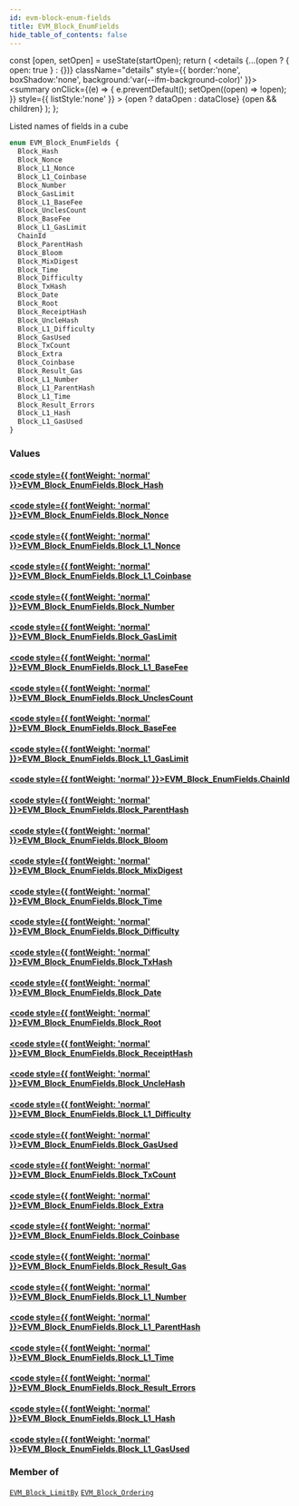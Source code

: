 ```yaml
---
id: evm-block-enum-fields
title: EVM_Block_EnumFields
hide_table_of_contents: false
---
```







  const [open, setOpen] = useState(startOpen);
  return (
    <details {...(open ? { open: true } : {})} className="details" style={{ border:'none', boxShadow:'none', background:'var(--ifm-background-color)' }}>
      <summary
        onClick={(e) => {
          e.preventDefault();
          setOpen((open) => !open);
        }}
        style={{ listStyle:'none' }}
      >
      {open ? dataOpen : dataClose}
      </summary>
      {open && children}
    </details>
  );
};




Listed names of fields in a cube


```graphql
enum EVM_Block_EnumFields {
  Block_Hash
  Block_Nonce
  Block_L1_Nonce
  Block_L1_Coinbase
  Block_Number
  Block_GasLimit
  Block_L1_BaseFee
  Block_UnclesCount
  Block_BaseFee
  Block_L1_GasLimit
  ChainId
  Block_ParentHash
  Block_Bloom
  Block_MixDigest
  Block_Time
  Block_Difficulty
  Block_TxHash
  Block_Date
  Block_Root
  Block_ReceiptHash
  Block_UncleHash
  Block_L1_Difficulty
  Block_GasUsed
  Block_TxCount
  Block_Extra
  Block_Coinbase
  Block_Result_Gas
  Block_L1_Number
  Block_L1_ParentHash
  Block_L1_Time
  Block_Result_Errors
  Block_L1_Hash
  Block_L1_GasUsed
}
```




### Values

#### [<code style={{ fontWeight: 'normal' }}>EVM_Block_EnumFields.<b>Block_Hash</b></code>](#) 
> 
> 

#### [<code style={{ fontWeight: 'normal' }}>EVM_Block_EnumFields.<b>Block_Nonce</b></code>](#) 
> 
> 

#### [<code style={{ fontWeight: 'normal' }}>EVM_Block_EnumFields.<b>Block_L1_Nonce</b></code>](#) 
> 
> 

#### [<code style={{ fontWeight: 'normal' }}>EVM_Block_EnumFields.<b>Block_L1_Coinbase</b></code>](#) 
> 
> 

#### [<code style={{ fontWeight: 'normal' }}>EVM_Block_EnumFields.<b>Block_Number</b></code>](#) 
> 
> 

#### [<code style={{ fontWeight: 'normal' }}>EVM_Block_EnumFields.<b>Block_GasLimit</b></code>](#) 
> 
> 

#### [<code style={{ fontWeight: 'normal' }}>EVM_Block_EnumFields.<b>Block_L1_BaseFee</b></code>](#) 
> 
> 

#### [<code style={{ fontWeight: 'normal' }}>EVM_Block_EnumFields.<b>Block_UnclesCount</b></code>](#) 
> 
> 

#### [<code style={{ fontWeight: 'normal' }}>EVM_Block_EnumFields.<b>Block_BaseFee</b></code>](#) 
> 
> 

#### [<code style={{ fontWeight: 'normal' }}>EVM_Block_EnumFields.<b>Block_L1_GasLimit</b></code>](#) 
> 
> 

#### [<code style={{ fontWeight: 'normal' }}>EVM_Block_EnumFields.<b>ChainId</b></code>](#) 
> 
> 

#### [<code style={{ fontWeight: 'normal' }}>EVM_Block_EnumFields.<b>Block_ParentHash</b></code>](#) 
> 
> 

#### [<code style={{ fontWeight: 'normal' }}>EVM_Block_EnumFields.<b>Block_Bloom</b></code>](#) 
> 
> 

#### [<code style={{ fontWeight: 'normal' }}>EVM_Block_EnumFields.<b>Block_MixDigest</b></code>](#) 
> 
> 

#### [<code style={{ fontWeight: 'normal' }}>EVM_Block_EnumFields.<b>Block_Time</b></code>](#) 
> 
> 

#### [<code style={{ fontWeight: 'normal' }}>EVM_Block_EnumFields.<b>Block_Difficulty</b></code>](#) 
> 
> 

#### [<code style={{ fontWeight: 'normal' }}>EVM_Block_EnumFields.<b>Block_TxHash</b></code>](#) 
> 
> 

#### [<code style={{ fontWeight: 'normal' }}>EVM_Block_EnumFields.<b>Block_Date</b></code>](#) 
> 
> 

#### [<code style={{ fontWeight: 'normal' }}>EVM_Block_EnumFields.<b>Block_Root</b></code>](#) 
> 
> 

#### [<code style={{ fontWeight: 'normal' }}>EVM_Block_EnumFields.<b>Block_ReceiptHash</b></code>](#) 
> 
> 

#### [<code style={{ fontWeight: 'normal' }}>EVM_Block_EnumFields.<b>Block_UncleHash</b></code>](#) 
> 
> 

#### [<code style={{ fontWeight: 'normal' }}>EVM_Block_EnumFields.<b>Block_L1_Difficulty</b></code>](#) 
> 
> 

#### [<code style={{ fontWeight: 'normal' }}>EVM_Block_EnumFields.<b>Block_GasUsed</b></code>](#) 
> 
> 

#### [<code style={{ fontWeight: 'normal' }}>EVM_Block_EnumFields.<b>Block_TxCount</b></code>](#) 
> 
> 

#### [<code style={{ fontWeight: 'normal' }}>EVM_Block_EnumFields.<b>Block_Extra</b></code>](#) 
> 
> 

#### [<code style={{ fontWeight: 'normal' }}>EVM_Block_EnumFields.<b>Block_Coinbase</b></code>](#) 
> 
> 

#### [<code style={{ fontWeight: 'normal' }}>EVM_Block_EnumFields.<b>Block_Result_Gas</b></code>](#) 
> 
> 

#### [<code style={{ fontWeight: 'normal' }}>EVM_Block_EnumFields.<b>Block_L1_Number</b></code>](#) 
> 
> 

#### [<code style={{ fontWeight: 'normal' }}>EVM_Block_EnumFields.<b>Block_L1_ParentHash</b></code>](#) 
> 
> 

#### [<code style={{ fontWeight: 'normal' }}>EVM_Block_EnumFields.<b>Block_L1_Time</b></code>](#) 
> 
> 

#### [<code style={{ fontWeight: 'normal' }}>EVM_Block_EnumFields.<b>Block_Result_Errors</b></code>](#) 
> 
> 

#### [<code style={{ fontWeight: 'normal' }}>EVM_Block_EnumFields.<b>Block_L1_Hash</b></code>](#) 
> 
> 

#### [<code style={{ fontWeight: 'normal' }}>EVM_Block_EnumFields.<b>Block_L1_GasUsed</b></code>](#) 
> 
> 



### Member of

[`EVM_Block_LimitBy`](/docs/graphql-reference/inputs/evm-block-limit-by)  <Badge class="secondary" text="input"/><Bullet />[`EVM_Block_Ordering`](/docs/graphql-reference/inputs/evm-block-ordering)  <Badge class="secondary" text="input"/>

